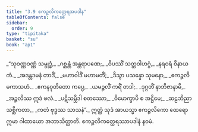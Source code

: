 ```yaml
---
title: "3.9 ဧကဉ္ဇလိကတ္ထေရအပဒါန"
tableOfContents: false
sidebar:
  order: 9
type: "tipitaka"
basket: "su"
book: "ap1"
---
```



<DynamicBreadcrumb />

<Division number="180" book="ap1" e="ch" v="20" p="89">

<Paragraph number="1055" type="verses" book="ap1">
_“သုဝဏ္ဏဝဏ္ဏံ သမ္ဗုဒ္ဓံ,_  
_ဂစ္ဆန္တံ အန္တရာပဏေ;_  
_ဝိပဿိံ သတ္ထဝါဟဂ္ဂံ,_  
_နရဝရံ ဝိနာယကံ._  

</Paragraph>

</Division>
<Division number="181" book="ap1" e="ch" v="20" p="89">

<Paragraph number="1056" type="verses" book="ap1">
_အဒန္တဒမနံ တာဒိံ,_  
_မဟာဝါဒိံ မဟာမတိံ;_  
_ဒိသွာ ပသန္နော သုမနော,_  
_ဧကဉ္ဇလိမကာသဟံ._  

</Paragraph>

</Division>
<Division number="182" book="ap1" e="ch" v="20" p="89">

<Paragraph number="1057" type="verses" book="ap1">
_ဧကနဝုတိတော ကပ္ပေ,_  
_ယမဉ္ဇလိံ ကရိံ တဒါ;_  
_ဒုဂ္ဂတိံ နာဘိဇာနာမိ,_  
_အဉ္ဇလိဿ ဣဒံ ဖလံ._  

</Paragraph>

</Division>
<Division number="183" book="ap1" e="ch" v="20" p="89">

<Paragraph number="1058" type="verses" book="ap1">
_ပဋိသမ္ဘိဒါ စတဿော,_  
_ဝိမောက္ခာပိ စ အဋ္ဌိမေ;_  
_ဆဠဘိညာ သစ္ဆိကတာ,_  
_ကတံ ဗုဒ္ဓဿ သာသနံ”._  

</Paragraph>

<Paragraph number="1059" book="ap1">
ဣတ္ထံ သုဒံ အာယသ္မာ ဧကဉ္ဇလိကော ထေရော ဣမာ ဂါထာယော အဘာသိတ္ထာတိ.

</Paragraph>
</Division>

<Paragraph number="1060" type="center" book="ap1">
ဧကဉ္ဇလိကတ္ထေရဿာပဒါနံ နဝမံ.
</Paragraph>